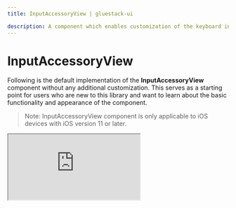 ```yaml
---
title: InputAccessoryView | gluestack-ui

description: A component which enables customization of the keyboard input accessory view on iOS. The input accessory view is displayed above the keyboard whenever a TextInput has focus. This component can be used to create custom toolbars.
---
```



<Meta title="ui/components/InputAccessoryView" />

# InputAccessoryView

Following is the default implementation of the **InputAccessoryView** component without any additional customization. This serves as a starting point for users who are new to this library and want to learn about the basic functionality and appearance of the component.

> Note: InputAccessoryView component is only applicable to iOS devices with iOS version 11 or later.

<iframe
  src="https://snack.expo.dev/embedded/@gluestack/inputaccessoryview-gluestack-ui?iframeId=ivy5yisd3p&preview=true&platform=ios&theme=dark"
  style={{ width: '100%', height: '60vh', border: '0px' }}
/>

<br />

> Note: You can refer [here](https://github.com/gluestack/gluestack-ui/tree/main/packages/themed/src/components/InputAccessoryView/styled-components) to learn about default styling of InputAccessoryView component

### Import

To use this component in your project, include the following import statement in your file.

```bash
import { InputAccessoryView } from '@gluestack-ui/themed';
```

### Anatomy

The structure provided below can help you identify and understand a InputAccessoryView component's various parts.

```jsx
export default () => <InputAccessoryView />;
```

### API Reference

The following section contains a comprehensive list of the component's references, including descriptions, properties, types, and default behavior. This information is readily available for you to access, helping you effectively utilize the component library in your projects.

### InputAccessoryView

It inherits all the properties of React Native's [InputAccessoryView](https://reactnative.dev/docs/InputAccessoryView) component.
